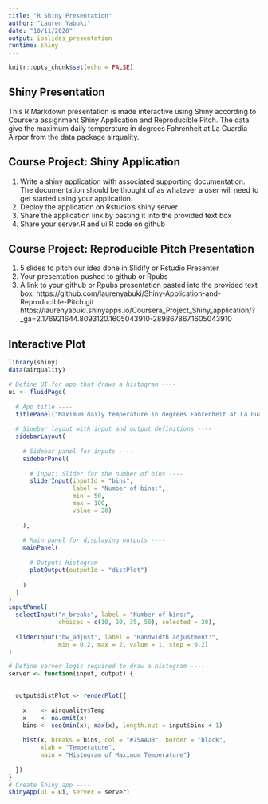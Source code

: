 ---
title: "R Shiny Presentation"
author: "Lauren Yabuki"
date: "10/11/2020"
output: ioslides_presentation
runtime: shiny
---

```{r setup, include=FALSE}
knitr::opts_chunk$set(echo = FALSE)
```

## Shiny Presentation

This R Markdown presentation is made interactive using Shiny according to Coursera assignment Shiny Application and Reproducible Pitch. 
The data give the maximum daily temperature in degrees Fahrenheit at La Guardia Airpor from the data package airquality.

## Course Project: Shiny Application

1. Write a shiny application with associated supporting documentation. The documentation should be thought of as whatever a user will need to get started using your application.
2. Deploy the application on Rstudio's shiny server
3. Share the application link by pasting it into the provided text box
4. Share your server.R and ui.R code on github

## Course Project: Reproducible Pitch Presentation

1. 5 slides to pitch our idea done in Slidify or Rstudio Presenter
2. Your presentation pushed to github or Rpubs
3. A link to your github or Rpubs presentation pasted into the provided text box: 
https://github.com/laurenyabuki/Shiny-Application-and-Reproducible-Pitch.git
https://laurenyabuki.shinyapps.io/Coursera_Project_Shiny_application/?_ga=2.176921644.8093120.1605043910-289867867.1605043910

## Interactive Plot

```{r airquality}
library(shiny)
data(airquality)

# Define UI for app that draws a histogram ----
ui <- fluidPage(
  
  # App title ----
  titlePanel("Maximum daily temperature in degrees Fahrenheit at La Guardia Airport"),
  
  # Sidebar layout with input and output definitions ----
  sidebarLayout(
    
    # Sidebar panel for inputs ----
    sidebarPanel(
      
      # Input: Slider for the number of bins ----
      sliderInput(inputId = "bins",
                  label = "Number of bins:",
                  min = 50,
                  max = 100,
                  value = 20)
      
    ),
    
    # Main panel for displaying outputs ----
    mainPanel(
      
      # Output: Histogram ----
      plotOutput(outputId = "distPlot")
      
    )
  )
)
inputPanel(
  selectInput("n_breaks", label = "Number of bins:",
              choices = c(10, 20, 35, 50), selected = 20),
  
  sliderInput("bw_adjust", label = "Bandwidth adjustment:",
              min = 0.2, max = 2, value = 1, step = 0.2)
)
```

```{r}
# Define server logic required to draw a histogram ----
server <- function(input, output) {
  

  output$distPlot <- renderPlot({
    
    x    <- airquality$Temp
    x    <- na.omit(x)
    bins <- seq(min(x), max(x), length.out = input$bins + 1)
    
    hist(x, breaks = bins, col = "#75AADB", border = "black",
         xlab = "Temperature",
         main = "Histogram of Maximum Temperature")
    
  })
}
# Create Shiny app ----
shinyApp(ui = ui, server = server)
```



